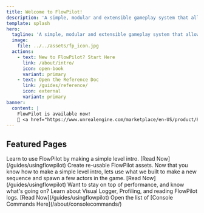 ```yaml
---
title: Welcome to FlowPilot!
description: 'A simple, modular and extensible gameplay system that allows fast data-driven gameplay flow creation for Unreal Engine 5'
template: splash
hero:
  tagline: 'A simple, modular and extensible gameplay system that allows fast data-driven gameplay flow creation for Unreal Engine 5'
  image:
    file: ../../assets/fp_icon.jpg
  actions:
    - text: New to FlowPilot? Start Here
      link: /about/intro/
      icon: open-book
      variant: primary
    - text: Open the Reference Doc
      link: /guides/reference/
      icon: external
	  variant: primary
banner:
  content: |
    FlowPilot is available now!
    🏪 <a href="https://www.unrealengine.com/marketplace/en-US/product/88621a7957c0435991e5d0ce327e9f68">Get it from the Unreal Marketplace</a> 🎉
---
```



<CardGrid>
	<LinkCard title="Unreal Marketplace" icon="rocket" href="https://www.unrealengine.com/marketplace/en-US/product/88621a7957c0435991e5d0ce327e9f68" />
	<LinkCard title="Discord Support" href="https://discord.gg/sF9KjZ9qqj" />
</CardGrid>

## Featured Pages
<CardGrid>
	<Card title="Make a Level Intro" icon="rocket">
		Learn to use FlowPilot by making a simple level intro.
		[Read Now](/guides/usingflowpilot)
	</Card>
	<Card title="Reusable FlowPilot Assets" icon="add-document">
		Create re-usable FlowPilot assets. Now that you know how to make a simple level intro, lets use what we built to make a new sequence and spawn a few actors in the game.
		[Read Now](/guides/usingflowpilot)
	</Card>
	<Card title="Debugging! Lets dive in" icon="setting">
		Want to stay on top of performance, and know what's going on? Learn about Visual Logger, Profiling, and reading FlowPilot logs.
		[Read Now](/guides/usingflowpilot)
	</Card>
	<Card title="Console Commands Reference" icon="setting">
		Open the list of [Console Commands Here](/about/consolecommands/)
	</Card>
</CardGrid>

